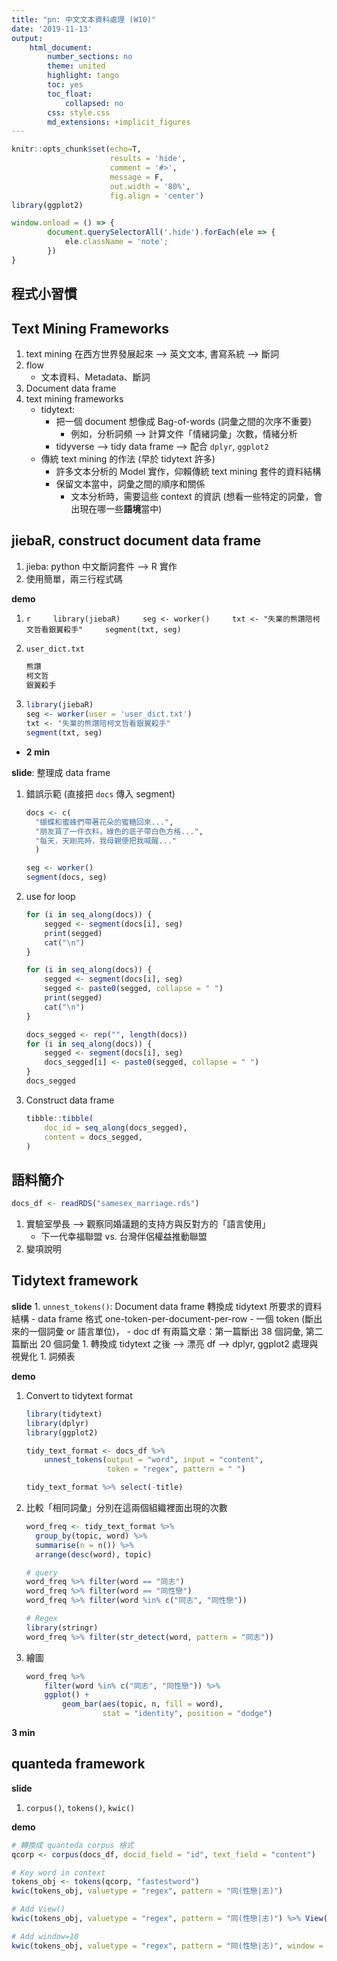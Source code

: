 ```yaml
---
title: "pn: 中文文本資料處理 (W10)"
date: '2019-11-13'
output:
    html_document:
        number_sections: no
        theme: united
        highlight: tango
        toc: yes
        toc_float:
            collapsed: no
        css: style.css
        md_extensions: +implicit_figures
---
```


```r
knitr::opts_chunk$set(echo=T,
                      results = 'hide',
                      comment = '#>',
                      message = F,
                      out.width = '80%',
                      fig.align = 'center')
library(ggplot2)
```

```js
window.onload = () => {
        document.querySelectorAll('.hide').forEach(ele => {
            ele.className = 'note';
        })
}
```

## 程式小習慣

## Text Mining Frameworks

<div class="hide" data-tag="Slide">
1. text mining 在西方世界發展起來 --> 英文文本, 書寫系統 --> 斷詞
1. flow
    - 文本資料、Metadata、斷詞
1. Document data frame
1. text mining frameworks
    - tidytext: 
        - 把一個 document 想像成 Bag-of-words (詞彙之間的次序不重要)
            - 例如，分析詞頻 --> 計算文件「情緒詞彙」次數，情緒分析
        - tidyverse --> tidy data frame --> 配合 `dplyr`, `ggplot2` 
    - 傳統 text mining 的作法 (早於 tidytext 許多)
        - 許多文本分析的 Model 實作，仰賴傳統 text mining 套件的資料結構
        - 保留文本當中，詞彙之間的順序和關係
            - 文本分析時，需要這些 context 的資訊 (想看一些特定的詞彙，會出現在哪一些**語境**當中)
</div>

## jiebaR, construct document data frame

<div class="hide" data-tag="slide, demo, slide, demo">
1. jieba: python 中文斷詞套件 --> R 實作
2. 使用簡單，兩三行程式碼

**demo**

1. 
    ```r
    library(jiebaR)
    seg <- worker()
    txt <- "失業的熊讚陪柯文哲看銀翼殺手"
    segment(txt, seg)
    ```

1. `user_dict.txt`

    ```txt
    熊讚
    柯文哲
    銀翼殺手
    ```

1. 

    ```r
    library(jiebaR)
    seg <- worker(user = 'user_dict.txt')
    txt <- "失業的熊讚陪柯文哲看銀翼殺手"
    segment(txt, seg)
    ```
</div>

- **2 min**

<div class="hide" data-tag="slide, demo">
**slide**: 整理成 data frame

1. 錯誤示範 (直接把 `docs` 傳入 segment)

    ```r
    docs <- c(
      "蝴蝶和蜜蜂們帶著花朵的蜜糖回來...",
      "朋友買了一件衣料，綠色的底子帶白色方格...",
      "每天，天剛亮時，我母親便把我喊醒..."
      )
    
    seg <- worker()
    segment(docs, seg)
    ```

1. use for loop

    ```r
    for (i in seq_along(docs)) {
        segged <- segment(docs[i], seg)
        print(segged)
        cat("\n")
    }
    ```
    
    ```r
    for (i in seq_along(docs)) {
        segged <- segment(docs[i], seg)
        segged <- paste0(segged, collapse = " ")
        print(segged)
        cat("\n")
    }
    ```
    
    ```r
    docs_segged <- rep("", length(docs))
    for (i in seq_along(docs)) {
        segged <- segment(docs[i], seg)
        docs_segged[i] <- paste0(segged, collapse = " ")
    }
    docs_segged
    ```

1. Construct data frame

    ```r
    tibble::tibble(
        doc_id = seq_along(docs_segged),
        content = docs_segged,
    )
    ```
</div>

## 語料簡介

<div class="hide" data-tag="import-data, slide">

```r
docs_df <- readRDS("samesex_marriage.rds")
```

1. 實驗室學長 --> 觀察同婚議題的支持方與反對方的「語言使用」
    - 下一代幸福聯盟 vs. 台灣伴侶權益推動聯盟
1. 變項說明
</div>


## Tidytext framework

<div class="hide" data-tag="slide, demo">
**slide**
1. `unnest_tokens()`: Document data frame 轉換成 tidytext 所要求的資料結構
    - data frame 格式 one-token-per-document-per-row
        - 一個 token (斷出來的一個詞彙 or 語言單位)，
        - doc df 有兩篇文章：第一篇斷出 38 個詞彙, 第二篇斷出 20 個詞彙
1. 轉換成 tidytext 之後 --> 漂亮 df --> dplyr, ggplot2 處理與視覺化
1. 詞頻表


**demo**

1. Convert to tidytext format

    ```r
    library(tidytext)
    library(dplyr)
    library(ggplot2)
    
    tidy_text_format <- docs_df %>%
        unnest_tokens(output = "word", input = "content",
                      token = "regex", pattern = " ")
    
    tidy_text_format %>% select(-title)
    ```

1. 比較「相同詞彙」分別在這兩個組織裡面出現的次數

    ```r
    word_freq <- tidy_text_format %>% 
      group_by(topic, word) %>%
      summarise(n = n()) %>%
      arrange(desc(word), topic)
    
    # query
    word_freq %>% filter(word == "同志")
    word_freq %>% filter(word == "同性戀")
    word_freq %>% filter(word %in% c("同志", "同性戀"))
    
    # Regex
    library(stringr)
    word_freq %>% filter(str_detect(word, pattern = "同志"))
    ```

1. 繪圖
    
    ```r
    word_freq %>% 
        filter(word %in% c("同志", "同性戀")) %>%
        ggplot() +
            geom_bar(aes(topic, n, fill = word), 
                     stat = "identity", position = "dodge")
    ```
</div>

**3 min**

## quanteda framework

<div class="hide" data-tag="slide, demo">
**slide**

1. `corpus()`, `tokens()`, `kwic()`

**demo**

```r
# 轉換成 quanteda corpus 格式
qcorp <- corpus(docs_df, docid_field = "id", text_field = "content")

# Key word in context
tokens_obj <- tokens(qcorp, "fastestword")
kwic(tokens_obj, valuetype = "regex", pattern = "同(性戀|志)")

# Add View()
kwic(tokens_obj, valuetype = "regex", pattern = "同(性戀|志)") %>% View()

# Add window=10
kwic(tokens_obj, valuetype = "regex", pattern = "同(性戀|志)", window = 10) %>% View()
```
</div>
